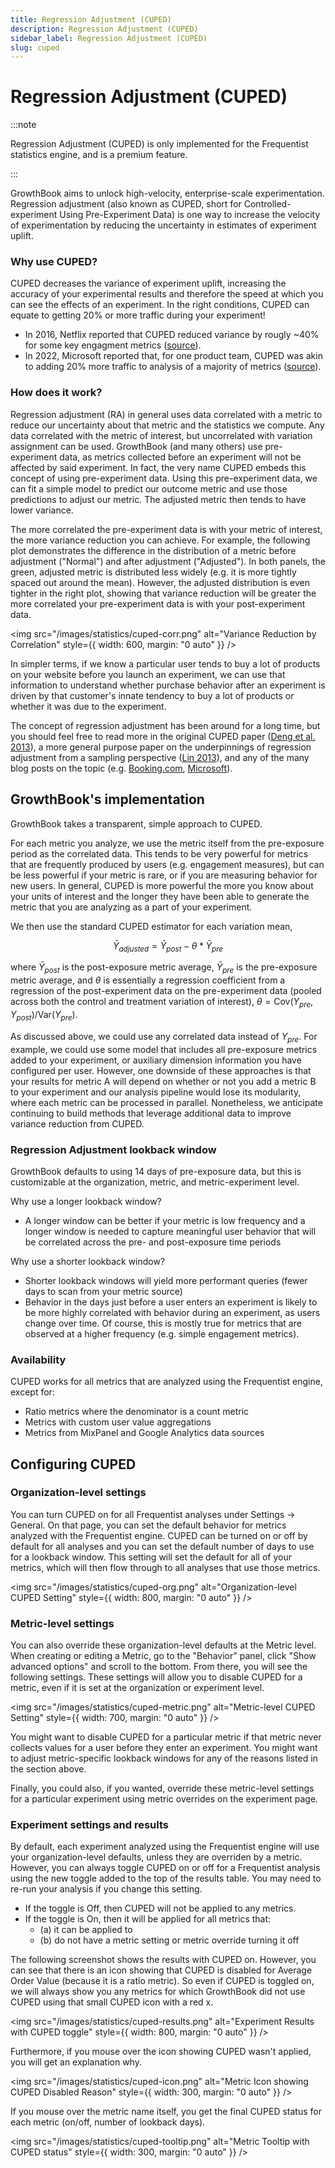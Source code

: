 ```yaml
---
title: Regression Adjustment (CUPED)
description: Regression Adjustment (CUPED)
sidebar_label: Regression Adjustment (CUPED)
slug: cuped
---
```


# Regression Adjustment (CUPED)

:::note

Regression Adjustment (CUPED) is only implemented for the Frequentist statistics engine, and is a premium feature.

:::

GrowthBook aims to unlock high-velocity, enterprise-scale experimentation. Regression adjustment (also known as CUPED, short for Controlled-experiment Using Pre-Experiment Data) is one way to increase the velocity of experimentation by reducing the uncertainty in estimates of experiment uplift.

### Why use CUPED?

CUPED decreases the variance of experiment uplift, increasing the accuracy of your experimental results and therefore the speed at which you can see the effects of an experiment. In the right conditions, CUPED can equate to getting 20% or more traffic during your experiment!

- In 2016, Netflix reported that CUPED reduced variance by rougly ~40% for some key engagment metrics ([source](https://www.kdd.org/kdd2016/papers/files/adp0945-xieA.pdf)).
- In 2022, Microsoft reported that, for one product team, CUPED was akin to adding 20% more traffic to analysis of a majority of metrics ([source](https://www.microsoft.com/en-us/research/group/experimentation-platform-exp/articles/deep-dive-into-variance-reduction/)).

### How does it work?

Regression adjustment (RA) in general uses data correlated with a metric to reduce our uncertainty about that metric and the statistics we compute. Any data correlated with the metric of interest, but uncorrelated with variation assignment can be used. GrowthBook (and many others) use pre-experiment data, as metrics collected before an experiment will not be affected by said experiment. In fact, the very name CUPED embeds this concept of using pre-experiment data. Using this pre-experiment data, we can fit a simple model to predict our outcome metric and use those predictions to adjust our metric. The adjusted metric then tends to have lower variance.

The more correlated the pre-experiment data is with your metric of interest, the more variance reduction you can achieve. For example, the following plot demonstrates the difference in the distribution of a metric before adjustment ("Normal") and after adjustment ("Adjusted"). In both panels, the green, adjusted metric is distributed less widely (e.g. it is more tightly spaced out around the mean). However, the adjusted distribution is even tighter in the right plot, showing that variance reduction will be greater the more correlated your pre-experiment data is with your post-experiment data.

<img
  src="/images/statistics/cuped-corr.png"
  alt="Variance Reduction by Correlation"
  style={{ width: 600, margin: "0 auto" }}
/>

In simpler terms, if we know a particular user tends to buy a lot of products on your website before you launch an experiment, we can use that information to understand whether purchase behavior after an experiment is driven by that customer's innate tendency to buy a lot of products or whether it was due to the experiment.

The concept of regression adjustment has been around for a long time, but you should feel free to read more in the original CUPED paper ([Deng et al. 2013](https://exp-platform.com/Documents/2013-02-CUPED-ImprovingSensitivityOfControlledExperiments.pdf)), a more general purpose paper on the underpinnings of regression adjustment from a sampling perspective ([Lin 2013](https://projecteuclid.org/journals/annals-of-applied-statistics/volume-7/issue-1/Agnostic-notes-on-regression-adjustments-to-experimental-data--Reexamining/10.1214/12-AOAS583.full)), and any of the many blog posts on the topic (e.g. [Booking.com](https://booking.ai/how-booking-com-increases-the-power-of-online-experiments-with-cuped-995d186fff1d), [Microsoft](https://www.microsoft.com/en-us/research/group/experimentation-platform-exp/articles/deep-dive-into-variance-reduction/)).

## GrowthBook's implementation

GrowthBook takes a transparent, simple approach to CUPED.

For each metric you analyze, we use the metric itself from the pre-exposure period as the correlated data. This tends to be very powerful for metrics that are frequently produced by users (e.g. engagement measures), but can be less powerful if your metric is rare, or if you are measuring behavior for new users. In general, CUPED is more powerful the more you know about your units of interest and the longer they have been able to generate the metric that you are analyzing as a part of your experiment.

We then use the standard CUPED estimator for each variation mean,

$$
\bar{Y}_{adjusted} = \bar{Y}_{post} - \theta * \bar{Y}_{pre}
$$

where $\bar{Y}_{post}$ is the post-exposure metric average, $\bar{Y}_{pre}$ is the pre-exposure metric average, and $\theta$ is essentially a regression coefficient from a regression of the post-experiment data on the pre-experiment data (pooled across both the control and treatment variation of interest), $\theta = \text{Cov}(Y_{pre}, Y_{post}) / \text{Var}(Y_{pre})$.

As discussed above, we could use any correlated data instead of $Y_{pre}$. For example, we could use some model that includes all pre-exposure metrics added to your experiment, or auxiliary dimension information you have configured per user. However, one downside of these approaches is that your results for metric A will depend on whether or not you add a metric B to your experiment and our analysis pipeline would lose its modularity, where each metric can be processed in parallel. Nonetheless, we anticipate continuing to build methods that leverage additional data to improve variance reduction from CUPED.

### Regression Adjustment lookback window

GrowthBook defaults to using 14 days of pre-exposure data, but this is customizable at the organization, metric, and metric-experiment level.

Why use a longer lookback window?

- A longer window can be better if your metric is low frequency and a longer window is needed to capture meaningful user behavior that will be correlated across the pre- and post-exposure time periods

Why use a shorter lookback window?

- Shorter lookback windows will yield more performant queries (fewer days to scan from your metric source)
- Behavior in the days just before a user enters an experiment is likely to be more highly correlated with behavior during an experiment, as users change over time. Of course, this is mostly true for metrics that are observed at a higher frequency (e.g. simple engagement metrics).

### Availability

CUPED works for all metrics that are analyzed using the Frequentist engine, except for:

- Ratio metrics where the denominator is a count metric
- Metrics with custom user value aggregations
- Metrics from MixPanel and Google Analytics data sources

## Configuring CUPED

### Organization-level settings

You can turn CUPED on for all Frequentist analyses under Settings → General. On that page, you can set the default behavior for metrics analyzed with the Frequentist engine. CUPED can be turned on or off by default for all analyses and you can set the default number of days to use for a lookback window. This setting will set the default for all of your metrics, which will then flow through to all analyses that use those metrics.

<img
  src="/images/statistics/cuped-org.png"
  alt="Organization-level CUPED Setting"
  style={{ width: 800, margin: "0 auto" }}
/>

### Metric-level settings

You can also override these organization-level defaults at the Metric level. When creating or editing a Metric, go to the "Behavior" panel, click "Show advanced options" and scroll to the bottom. From there, you will see the following settings. These settings will allow you to disable CUPED for a metric, even if it is set at the organization or experiment level.

<img
  src="/images/statistics/cuped-metric.png"
  alt="Metric-level CUPED Setting"
  style={{ width: 700, margin: "0 auto" }}
/>

You might want to disable CUPED for a particular metric if that metric never collects values for a user before they enter an experiment. You might want to adjust metric-specific lookback windows for any of the reasons listed in the section above.

Finally, you could also, if you wanted, override these metric-level settings for a particular experiment using metric overrides on the experiment page.

### Experiment settings and results

By default, each experiment analyzed using the Frequentist engine will use your organization-level defaults, unless they are overriden by a metric. However, you can always toggle CUPED on or off for a Frequentist analysis using the new toggle added to the top of the results table. You may need to re-run your analysis if you change this setting.

- If the toggle is Off, then CUPED will not be applied to any metrics.
- If the toggle is On, then it will be applied for all metrics that:
  - (a) it can be applied to
  - (b) do not have a metric setting or metric override turning it off

The following screenshot shows the results with CUPED on. However, you can see that there is an icon showing that CUPED is disabled for Average Order Value (because it is a ratio metric). So even if CUPED is toggled on, we will always show you any metrics for which GrowthBook did not use CUPED using that small CUPED icon with a red x.

<img
  src="/images/statistics/cuped-results.png"
  alt="Experiment Results with CUPED toggle"
  style={{ width: 800, margin: "0 auto" }}
/>

Furthermore, if you mouse over the icon showing CUPED wasn't applied, you will get an explanation why.

<img
  src="/images/statistics/cuped-icon.png"
  alt="Metric Icon showing CUPED Disabled Reason"
  style={{ width: 300, margin: "0 auto" }}
/>

If you mouse over the metric name itself, you get the final CUPED status for each metric (on/off, number of lookback days).

<img
  src="/images/statistics/cuped-tooltip.png"
  alt="Metric Tooltip with CUPED status"
  style={{ width: 300, margin: "0 auto" }}
/>
